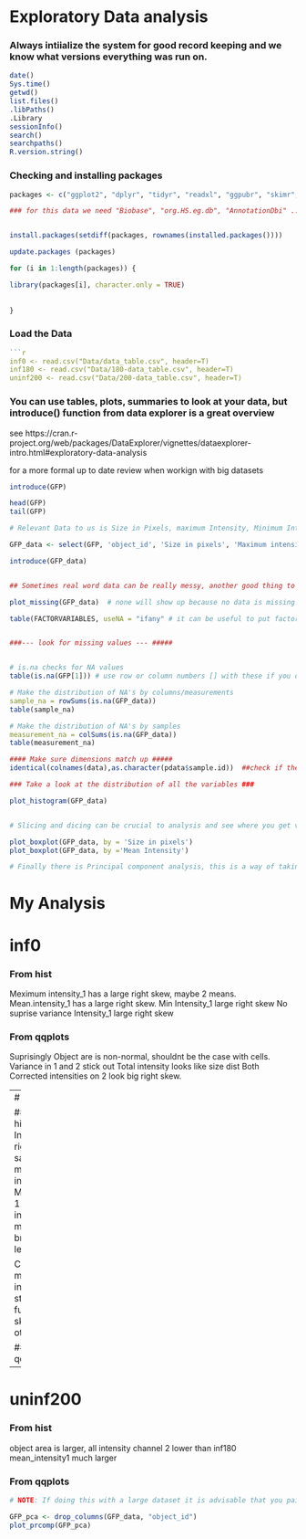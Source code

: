# Exploratory Data analysis


### Always intiialize the system for good record keeping and we know what versions everything was run on.

```r

date()
Sys.time()
getwd()
list.files()
.libPaths()
.Library
sessionInfo()
search()
searchpaths()
R.version.string()


```

### Checking and installing packages

```r

packages <- c("ggplot2", "dplyr", "tidyr", "readxl", "ggpubr", "skimr", "DataExplorer", "tidyverse", "skimr", "svglite", "readxl","tidyxl", "ggforce", "ggpubr", "ggsci", "ggthemes", "ragg", "gplots", "devtools", "readr")

### for this data we need "Biobase", "org.HS.eg.db", "AnnotationDbi" ... but it says these aren't available for this version of R -- they have probably been updated, generally theres an online central database for R and bioconductor especially bioinformatics. 


install.packages(setdiff(packages, rownames(installed.packages()))) 

update.packages (packages) 

for (i in 1:length(packages)) {

library(packages[i], character.only = TRUE)
  
  
}


```



### Load the Data
```r


```r



inf0 <- read.csv("Data/data_table.csv", header=T)
inf180 <- read.csv("Data/180-data_table.csv", header=T)
uninf200 <- read.csv("Data/200-data_table.csv", header=T)

```


### You can use tables, plots, summaries to look at your data, but introduce() function from data explorer is a great overview 

see 
https://cran.r-project.org/web/packages/DataExplorer/vignettes/dataexplorer-intro.html#exploratory-data-analysis

for a more formal up to date review when workign with big datasets

```r
introduce(GFP)

head(GFP)
tail(GFP)

# Relevant Data to us is Size in Pixels, maximum Intensity, Minimum Intensity, Mean Intensity, Variance of Intensity. personally I am going to remake the dataframe with these parameters. 

```


```r

GFP_data <- select(GFP, 'object_id', 'Size in pixels', 'Maximum intensity', 'Minimum intensity', 'Mean Intensity', 'Variance of Intensity')

introduce(GFP_data)


## Sometimes real word data can be really messy, another good thing to do can be to plot the missing data as you will see below. This allows us to check the data, even though introduce() tells us numebr of missing values, we want to see where those values are, or if there are none at all. 

plot_missing(GFP_data)  # none will show up because no data is missing

```

```r

table(FACTORVARIABLES, useNA = "ifany" # it can be useful to put factors in a table, none here though, include NAs to check for NA


###--- look for missing values --- #####


# is.na checks for NA values
table(is.na(GFP[1])) # use row or column numbers [] with these if you onyl want to take some columns because they need the structure of the df versus a string call using the $

# Make the distribution of NA's by columns/measurements
sample_na = rowSums(is.na(GFP_data))
table(sample_na)

# Make the distribution of NA's by samples
measurement_na = colSums(is.na(GFP_data))
table(measurement_na)

#### Make sure dimensions match up #####
identical(colnames(data),as.character(pdata$sample.id))  ##check if they are identical colnames and the ids if you have multiple tables (subject information)
```

```r

### Take a look at the distribution of all the variables ###

plot_histogram(GFP_data)


# Slicing and dicing can be crucial to analysis and see where you get variations. If you want to predict an outcome, it is good to look at all the features based on that value. 

plot_boxplot(GFP_data, by = 'Size in pixels')
plot_boxplot(GFP_data, by ='Mean Intensity')

# Finally there is Principal component analysis, this is a way of taking very large datasets and converging their covariances onto a few principal components( groups containing multiple attributes. Basically kind of a lazy way of first looking at where most of the variance comes from and then checking into those principal components, by convention PC1 being the largest)
```

# My Analysis 

# inf0


### From hist

Meximum intensity_1 has a large right skew, maybe 2 means. 
Mean.intensity_1 has a large right skew.
Min Intensity_1 large right skew
No suprise variance Intensity_1 large right skew

### From qqplots

Suprisingly Object are is non-normal, shouldnt be the case with cells. 
Variance in 1 and 2 stick out 
Total intensity looks like size dist
Both Corrected intensities on 2 look big right skew. 

--
# inf180


### From hist
Max. Intensty_1&2 right skew, same for mean intensity and Min intensity 1. Min intensity 2 much broader hist levels.  

Corrected mean intensity stretches further right skew than all others

### From qqplots


--

# uninf200


### From hist
object area is larger, all intensity channel 2 lower than inf180
mean_intensity1 much larger



### From qqplots

```r

# NOTE: If doing this with a large dataset it is advisable that you pair down to the relevant data measurements first (so not id or something like that which will simply add a variance noise to everything)

GFP_pca <- drop_columns(GFP_data, "object_id")
plot_prcomp(GFP_pca)


```